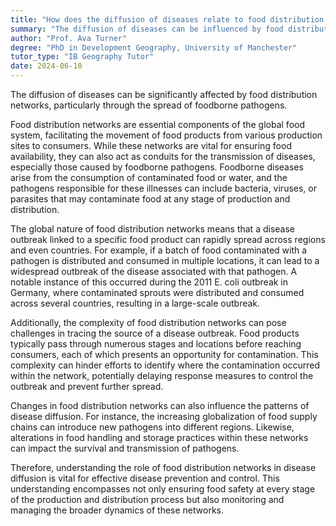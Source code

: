 ```yaml
---
title: "How does the diffusion of diseases relate to food distribution networks?"
summary: "The diffusion of diseases can be influenced by food distribution networks through the spread of foodborne pathogens."
author: "Prof. Ava Turner"
degree: "PhD in Development Geography, University of Manchester"
tutor_type: "IB Geography Tutor"
date: 2024-06-10
---
```


The diffusion of diseases can be significantly affected by food distribution networks, particularly through the spread of foodborne pathogens.

Food distribution networks are essential components of the global food system, facilitating the movement of food products from various production sites to consumers. While these networks are vital for ensuring food availability, they can also act as conduits for the transmission of diseases, especially those caused by foodborne pathogens. Foodborne diseases arise from the consumption of contaminated food or water, and the pathogens responsible for these illnesses can include bacteria, viruses, or parasites that may contaminate food at any stage of production and distribution.

The global nature of food distribution networks means that a disease outbreak linked to a specific food product can rapidly spread across regions and even countries. For example, if a batch of food contaminated with a pathogen is distributed and consumed in multiple locations, it can lead to a widespread outbreak of the disease associated with that pathogen. A notable instance of this occurred during the 2011 E. coli outbreak in Germany, where contaminated sprouts were distributed and consumed across several countries, resulting in a large-scale outbreak.

Additionally, the complexity of food distribution networks can pose challenges in tracing the source of a disease outbreak. Food products typically pass through numerous stages and locations before reaching consumers, each of which presents an opportunity for contamination. This complexity can hinder efforts to identify where the contamination occurred within the network, potentially delaying response measures to control the outbreak and prevent further spread.

Changes in food distribution networks can also influence the patterns of disease diffusion. For instance, the increasing globalization of food supply chains can introduce new pathogens into different regions. Likewise, alterations in food handling and storage practices within these networks can impact the survival and transmission of pathogens.

Therefore, understanding the role of food distribution networks in disease diffusion is vital for effective disease prevention and control. This understanding encompasses not only ensuring food safety at every stage of the production and distribution process but also monitoring and managing the broader dynamics of these networks.
    